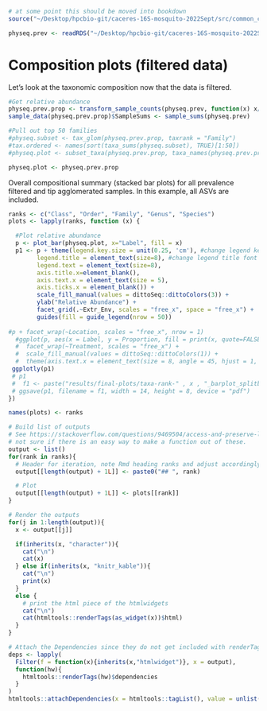 ```r
# at some point this should be moved into bookdown
source("~/Desktop/hpcbio-git/caceres-16S-mosquito-2022Sept/src/common_code.R", local = knitr::knit_global())
```

```r
physeq.prev <- readRDS("~/Desktop/hpcbio-git/caceres-16S-mosquito-2022Sept/results/phyloseq.prevfiltered.RDS")
```

# Composition plots (filtered data)

Let's look at the taxonomic composition now that the data is filtered. 

```r
#Get relative abundance
physeq.prev.prop <- transform_sample_counts(physeq.prev, function(x) x/sum(x) )
sample_data(physeq.prev.prop)$SampleSums <- sample_sums(physeq.prev)

#Pull out top 50 families
#physeq.subset <- tax_glom(physeq.prev.prop, taxrank = "Family")
#tax.ordered <- names(sort(taxa_sums(physeq.subset), TRUE)[1:50])
#physeq.plot <- subset_taxa(physeq.prev.prop, taxa_names(physeq.prev.prop) %in% tax.ordered)

physeq.plot <- physeq.prev.prop
```

Overall compositional summary (stacked bar plots) for all prevalence filtered and tip agglomerated samples.  In this example, all ASVs are included.

```r
ranks <- c("Class", "Order", "Family", "Genus", "Species")
plots <- lapply(ranks, function (x) { 

  #Plot relative abundance
  p <- plot_bar(physeq.plot, x="Label", fill = x)
  p1 <- p + theme(legend.key.size = unit(0.25, 'cm'), #change legend key size
        legend.title = element_text(size=8), #change legend title font size
        legend.text = element_text(size=8),
        axis.title.x=element_blank(),
        axis.text.x = element_text(size = 5),
        axis.ticks.x = element_blank()) +
        scale_fill_manual(values = dittoSeq::dittoColors(3)) +
        ylab("Relative Abundance") +
        facet_grid(.~Extr_Env, scales = "free_x", space = "free_x") +
        guides(fill = guide_legend(nrow = 50))
  
#p + facet_wrap(~Location, scales = "free_x", nrow = 1)
  #ggplot(p, aes(x = Label, y = Proportion, fill = print(x, quote=FALSE))) + geom_col() + 
  #  facet_wrap(~Treatment, scales = "free_x") + 
  #  scale_fill_manual(values = dittoSeq::dittoColors(1)) +
  #  theme(axis.text.x = element_text(size = 8, angle = 45, hjust = 1, vjust = 0.5))
 ggplotly(p1)
 # p1
 #  f1 <- paste("results/final-plots/taxa-rank-" , x , "_barplot_splitby_environ.pdf", sep = "")
 # ggsave(p1, filename = f1, width = 14, height = 8, device = "pdf")
})

names(plots) <- ranks

# Build list of outputs
# See https://stackoverflow.com/questions/9469504/access-and-preserve-list-names-in-lapply-function for example
# not sure if there is an easy way to make a function out of these.
output <- list()
for(rank in ranks){
  # Header for iteration, note Rmd heading ranks and adjust accordingly
  output[[length(output) + 1L]] <- paste0("## ", rank)

  # Plot
  output[[length(output) + 1L]] <- plots[[rank]]
}

# Render the outputs
for(j in 1:length(output)){
  x <- output[[j]]

  if(inherits(x, "character")){
    cat("\n")
    cat(x)
  } else if(inherits(x, "knitr_kable")){
    cat("\n")
    print(x)
  }
  else {
    # print the html piece of the htmlwidgets
    cat("\n")
    cat(htmltools::renderTags(as_widget(x))$html)
  }
}
```

```r
# Attach the Dependencies since they do not get included with renderTags(...)$html
deps <- lapply(
  Filter(f = function(x){inherits(x,"htmlwidget")}, x = output),
  function(hw){
    htmltools::renderTags(hw)$dependencies
  }
)
htmltools::attachDependencies(x = htmltools::tagList(), value = unlist(deps,recursive=FALSE))
```
